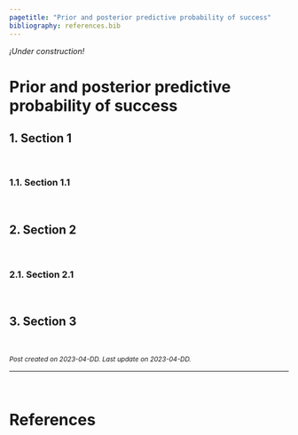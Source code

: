 ```yaml
---
pagetitle: "Prior and posterior predictive probability of success"
bibliography: references.bib
---
```


*¡Under construction!*

# Prior and posterior predictive probability of success

## 1. Section 1

<br>

### 1.1. Section 1.1

<br>

## 2. Section 2

<br>

### 2.1. Section 2.1

<br>

## 3. Section 3

<br>

<small>*Post created on 2023-04-DD. Last update on 2023-04-DD.*</small>

------------------------------------------------------------------------

<br>

# References

<small>
